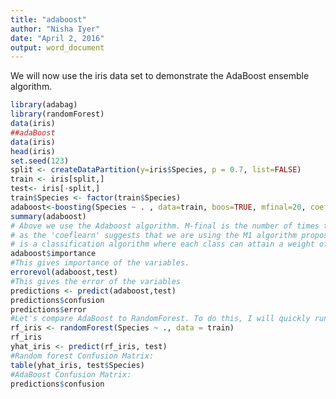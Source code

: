 ```yaml
---
title: "adaboost"
author: "Nisha Iyer"
date: "April 2, 2016"
output: word_document
---
```

We will now use the iris data set to demonstrate the AdaBoost ensemble algorithm.

```r
library(adabag)
library(randomForest)
data(iris)
##adaBoost
data(iris)
head(iris)
set.seed(123)
split <- createDataPartition(y=iris$Species, p = 0.7, list=FALSE)
train <- iris[split,]
test<- iris[-split,]
train$Species <- factor(train$Species)
adaboost<-boosting(Species ~ . , data=train, boos=TRUE, mfinal=20, coeflearn='Breiman')
summary(adaboost)
# Above we use the Adaboost algorithm. M-final is the number of times the boosting algorithm is run. Breiman
# as the 'coeflearn' suggests that we are using the M1 algorithm proposed by Breiman. The M1 algorithm
# is a classification algorithm where each class can attain a weight of no more than 1/2.
adaboost$importance
#This gives importance of the variables.
errorevol(adaboost,test)
#This gives the error of the variables
predictions <- predict(adaboost,test)
predictions$confusion
predictions$error
#Let's compare AdaBoost to RandomForest. To do this, I will quickly run randomforest on the iris dataset.
rf_iris <- randomForest(Species ~ ., data = train)
rf_iris
yhat_iris <- predict(rf_iris, test)
#Random forest Confusion Matrix:
table(yhat_iris, test$Species)
#AdaBoost Confusion Matrix:
predictions$confusion
```

